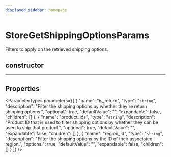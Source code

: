 ```yaml
---
displayed_sidebar: homepage
---
```



# StoreGetShippingOptionsParams

Filters to apply on the retrieved shipping options.

## constructor

___

## Properties

<ParameterTypes parameters={[
  {
    "name": "is_return",
    "type": "`string`",
    "description": "Filter the shipping options by whether they're return shipping options.",
    "optional": true,
    "defaultValue": "",
    "expandable": false,
    "children": []
  },
  {
    "name": "product_ids",
    "type": "`string`",
    "description": "Product ID that is used to filter shipping options by whether they can be used to ship that product.",
    "optional": true,
    "defaultValue": "",
    "expandable": false,
    "children": []
  },
  {
    "name": "region_id",
    "type": "`string`",
    "description": "Filter the shipping options by the ID of their associated region.",
    "optional": true,
    "defaultValue": "",
    "expandable": false,
    "children": []
  }
]} />
